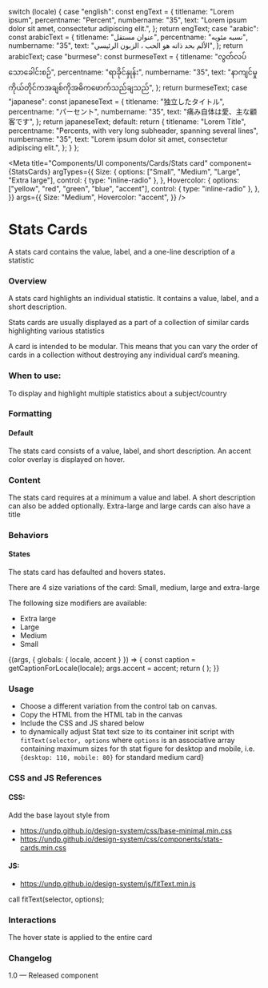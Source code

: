 
  switch (locale) {
    case "english":
      const engText = {
        titlename: "Lorem ipsum",
        percentname: "Percent",
        numbername: "35",
        text: "Lorem ipsum dolor sit amet, consectetur adipiscing elit.",
      };
      return engText;
    case "arabic":
      const arabicText = {
        titlename: "عنوان مستقل",
        percentname: "نسبه مئويه",
        numbername: "35",
        text: "الألم بحد ذاته هو الحب ، الزبون الرئيسي",
      };
      return arabicText;
    case "burmese":
      const burmeseText = {
        titlename: "လွတ်လပ်သောခေါင်းစဉ်",
        percentname: "ရာခိုင်နှုန်း",
        numbername: "35",
        text: "နာကျင်မှုကိုယ်တိုင်ကအချစ်ကိုအဓိကဖောက်သည်ချသည်",
      };
      return burmeseText;
    case "japanese":
      const japaneseText = {
        titlename: "独立したタイトル",
        percentname: "パーセント",
        numbername: "35",
        text: "痛み自体は愛、主な顧客です",
      };
      return japaneseText;
    default:
      return {
        titlename: "Lorem Title",
        percentname:
          "Percents, with very long subheader, spanning several lines",
        numbername: "35",
        text: "Lorem ipsum dolor sit amet, consectetur adipiscing elit.",
      };
  }
};

<Meta
  title="Components/UI components/Cards/Stats card"
  component={StatsCards}
  argTypes={{
    Size: {
      options: ["Small", "Medium", "Large", "Extra large"],
      control: { type: "inline-radio" },
    },
    Hovercolor: {
      options: ["yellow", "red", "green", "blue", "accent"],
      control: { type: "inline-radio" },
    },
  }}
  args={{
    Size: "Medium",
    Hovercolor: "accent",
  }}
/>

# Stats Cards

A stats card contains the value, label, and a one-line description of a statistic

### Overview

A stats card highlights an individual statistic. It contains a value, label, and a short description.

Stats cards are usually displayed as a part of a collection of similar cards highlighting various statistics

A card is intended to be modular. This means that you can vary the order of cards in a collection without destroying any individual card’s meaning.

### When to use:

To display and highlight multiple statistics about a subject/country

### Formatting

#### Default

The stats card consists of a value, label, and short description. An accent color overlay is displayed on hover.

### Content

The stats card requires at a minimum a value and label. A short description can also be added optionally.
Extra-large and large cards can also have a title

### Behaviors

#### States

The stats card has defaulted and hovers states.

There are 4 size variations of the card: Small, medium, large and extra-large

The following size modifiers are available:

- Extra large
- Large
- Medium
- Small

<Canvas>
  <Story name="Stats card">
    {(args, { globals: { locale, accent } }) => {
      const caption = getCaptionForLocale(locale);
      args.accent = accent;
      return (
        <StatsCards
          title={caption.titlename}
          percent={caption.percentname}
          content={caption.text}
          number={caption.numbername}
          {...args}
        ></StatsCards>
      );
    }}
  </Story>
</Canvas>

### Usage

- Choose a different variation from the control tab on canvas.
- Copy the HTML from the HTML tab in the canvas
- Include the CSS and JS shared below
- to dynamically adjust Stat text size to its container init script with `fitText(selector, options` where `options` is an associative array containing maximum sizes for th stat figure for desktop and mobile, i.e. `{desktop: 110, mobile: 80}` for standard medium card}

### CSS and JS References

#### CSS:

Add the base layout style from

- https://undp.github.io/design-system/css/base-minimal.min.css
- https://undp.github.io/design-system/css/components/stats-cards.min.css

#### JS:

- https://undp.github.io/design-system/js/fitText.min.js

call fitText(selector, options);

### Interactions

The hover state is applied to the entire card

### Changelog

1.0 — Released component
